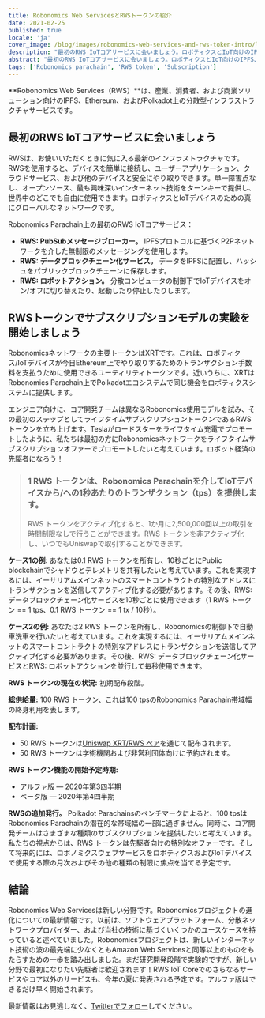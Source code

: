 ```yaml
---
title: Robonomics Web ServicesとRWSトークンの紹介
date: 2021-02-25
published: true
locale: 'ja'
cover_image: /blog/images/robonomics-web-services-and-rws-token-intro/logo.jpeg
description: "最初のRWS IoTコアサービスに会いましょう。ロボティクスとIoT向けのIPFS、Ethereum、およびPolkadot上の分散型インフラストラクチャサービス。産業、消費者、および商業ソリューション向け"
abstract: "最初のRWS IoTコアサービスに会いましょう。ロボティクスとIoT向けのIPFS、Ethereum、およびPolkadot上の分散型インフラストラクチャサービス。産業、消費者、および商業ソリューション向け"
tags: ['Robonomics parachain', 'RWS token', 'Subscription']
---
```


**Robonomics Web Services（RWS）**は、産業、消費者、および商業ソリューション向けのIPFS、Ethereum、およびPolkadot上の分散型インフラストラクチャサービスです。

## 最初のRWS IoTコアサービスに会いましょう
RWSは、お使いいただくときに気に入る最新のインフラストラクチャです。RWSを使用すると、デバイスを簡単に接続し、ユーザーアプリケーション、クラウドサービス、および他のデバイスと安全にやり取りできます。単一障害点なし、オープンソース、最も興味深いインターネット技術をターンキーで提供し、世界中のどこでも自由に使用できます。ロボティクスとIoTデバイスのための真にグローバルなネットワークです。

Robonomics Parachain上の最初のRWS IoTコアサービス：

* **RWS: PubSubメッセージブローカー。** IPFSプロトコルに基づくP2Pネットワークを介した無制限のメッセージングを使用します。
* **RWS: データブロックチェーン化サービス。** データをIPFSに配置し、ハッシュをパブリックブロックチェーンに保存します。
* **RWS: ロボットアクション。** 分散コンピュータの制御下でIoTデバイスをオン/オフに切り替えたり、起動したり停止したりします。

## RWSトークンでサブスクリプションモデルの実験を開始しましょう
Robonomicsネットワークの主要トークンはXRTです。これは、ロボティクス/IoTデバイスが今日Ethereum上でやり取りするためのトランザクション手数料を支払うために使用できるユーティリティトークンです。近いうちに、XRTはRobonomics Parachain上でPolkadotエコシステムで同じ機会をロボティクスシステムに提供します。

エンジニア向けに、コア開発チームは異なるRobonomics使用モデルを試み、その最初のステップとしてライフタイムサブスクリプショントークンであるRWSトークンを立ち上げます。Teslaがロードスターをライフタイム充電でプロモートしたように、私たちは最初の方にRobonomicsネットワークをライフタイムサブスクリプションオファーでプロモートしたいと考えています。ロボット経済の先駆者になろう！

> ### 1 RWS トークンは、Robonomics Parachainを介してIoTデバイスから/への1秒あたりのトランザクション（tps）を提供します。
>
> RWS トークンをアクティブ化すると、1か月に2,500,000回以上の取引を時間制限なしで行うことができます。RWS トークンを非アクティブ化し、いつでもUniswapで取引することができます。

**ケース1の例:** あなたは0.1 RWS トークンを所有し、10秒ごとにPublic blockchainでシャドウとテレメトリを共有したいと考えています。これを実現するには、イーサリアムメインネットのスマートコントラクトの特別なアドレスにトランザクションを送信してアクティブ化する必要があります。その後、RWS: データブロックチェーン化サービスを10秒ごとに使用できます（1 RWS トークン == 1 tps、0.1 RWS トークン == 1 tx / 10秒）。

**ケース2の例:** あなたは2 RWS トークンを所有し、Robonomicsの制御下で自動車洗車を行いたいと考えています。これを実現するには、イーサリアムメインネットのスマートコントラクトの特別なアドレスにトランザクションを送信してアクティブ化する必要があります。その後、RWS: データブロックチェーン化サービスとRWS: ロボットアクションを並行して毎秒使用できます。

**RWS トークンの現在の状況:** 初期配布段階。

**総供給量:** 100 RWS トークン、これは100 tpsのRobonomics Parachain帯域幅の終身利用を表します。

**配布計画:**
- 50 RWS トークンは[Uniswap XRT/RWS ペア](https://uniswap.info/pair/0x42018a2ff89b6d662b5f746277bd02f0d85f485a)を通じて配布されます。
- 50 RWS トークンは学術機関および非営利団体向けに予約されます。

**RWS トークン機能の開始予定時期:**
- アルファ版 — 2020年第3四半期
- ベータ版 — 2020年第4四半期

**RWSの追加発行。** Polkadot Parachainsのベンチマークによると、100 tpsはRobonomics Parachainの潜在的な帯域幅の一部に過ぎません。同時に、コア開発チームはさまざまな種類のサブスクリプションを提供したいと考えています。私たちの視点からは、RWS トークンは先駆者向けの特別なオファーです。そして将来的には、ロボノミクスウェブサービスをロボティクスおよびIoTデバイスで使用する際の月次およびその他の種類の制限に焦点を当てる予定です。

## 結論
Robonomics Web Servicesは新しい分野です。Robonomicsプロジェクトの進化についての最新情報です。以前は、ソフトウェアプラットフォーム、分散ネットワークプロバイダー、および当社の技術に基づくいくつかのユースケースを持っていると述べていました。Robonomicsプロジェクトは、新しいインターネット技術の波の最先端に少なくともAmazon Web Servicesと同等以上のものをもたらすための一歩を踏み出しました。まだ研究開発段階で実験的ですが、新しい分野で最初になりたい先駆者は歓迎されます！RWS IoT Coreでのさらなるサービスやコア以外のサービスも、今年の夏に発表される予定です。アルファ版はできるだけ早く開始されます。

最新情報はお見逃しなく、[Twitterでフォロー](https://twitter.com/AIRA_Robonomics)してください。